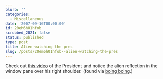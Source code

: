 ```yaml
---
blurb: ''
categories:
  - Miscellaneous
date: '2007-09-16T00:00:00'
id: 20eM6h01hfob
scrubbed_2021: false
status: published
type: post
title: Alien watching the pres
slug: /posts/20em6h01hfob--alien-watching-the-pres
---
```


Check out
[this video](http://www.cnn.com/video/#/video/politics/2007/08/31/bush.sots.mortgages.cnn)
of the President and notice the alien reflection in the window pane
over his right shoulder. (found via
[boing boing](http://boingboing.net/).)

